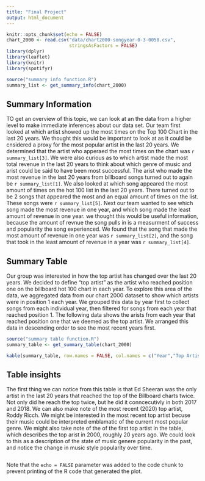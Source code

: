 ```yaml
---
title: "Final Project"
output: html_document
---
```


```r
knitr::opts_chunk$set(echo = FALSE)
chart_2000 <- read.csv("data/chart2000-songyear-0-3-0058.csv",
                       stringsAsFactors = FALSE)
library(dplyr)
library(leaflet)
library(knitr)
library(spotifyr)
```

``` r

source("summary info function.R")
summary_list <- get_summary_info(chart_2000)
```

## Summary Information

TO get an overview of this topic, we can look at an the data from a higher level to make immediate inferences about our data set. Our team first looked at which artist showed up the most times on the Top 100 Chart in the last 20 years. We thought this would be important to look at as it could be cnsidered a proxy for the most popular artist in the last 20 years. We determined that the artist who apperaed the most times on the chart was `r summary_list[3]`. We were also curious as to which artist made the most total revenue in the last 20 years to think about which genre of music and arist could be said to have been most successful. The arist who made the most revenue in the last 20 years from billboard songs turned out to again be `r summary_list[1]`. We also looked at which song appeared the most amount of times on the hot 100 list in the last 20 years. There turned out to be 2 songs that appeared the most and an equal amount of times on the list. These songs were `r summary_list[5]`. Next our team wanted to see which song made the most revenue in one year, and which song made the least amount of revenue in one year. we thought this would be useful information, because the amount of revnue the song pulls in is a measurment of success and popularity the song experienced. We found that the song that made the most amount of revenue in one year was `r summary_list[2]`, and the song that took in the least amount of revenue in a year was `r summary_list[4]`. 

## Summary Table

Our group was interested in how the top artist has changed over the last 20 years. We decided to define "top artist" as the artist who reached position one on the billboard hot 100 chart in each year. To explore this area of the data, we aggregated data from our chart 2000 dataset to show which artists were in position 1 each year. We grouped this data by year first to collect songs from each individual year, then filtered for songs from each year that reached position 1. The following data shows the arists from each year that reached position one that we deemed as the top artist. We arranged this data in descending order to see the most recent years first. 

```r
source("summary table function.R")
summary_table <- get_summary_table(chart_2000)

kable(summary_table, row.names = FALSE, col.names = c("Year","Top Artist"))
```

## Table insights

The first thing we can notice from this table is that Ed Sheeran was the only artist in the last 20 years that reached the top of the Billboard charts twice. Not only did he reach the top twice, but he did it conncecutivly in both 2017 and 2018. We can also make note of the most recent (2020) top artist, Roddy Ricch. We might be interested in the most recent top artist becuse their music could be interpreted emblamatic of the current most popular genre. We might also take note of the of the first top artist in the table, which describes the top arist in 2000, roughly 20 years ago. We could look to this as a description of the state of music genere popularity in the past, and notice the change in music style popularity over time. 

```r

```

Note that the `echo = FALSE` parameter was added to the code chunk to prevent printing of the R code that generated the plot.
